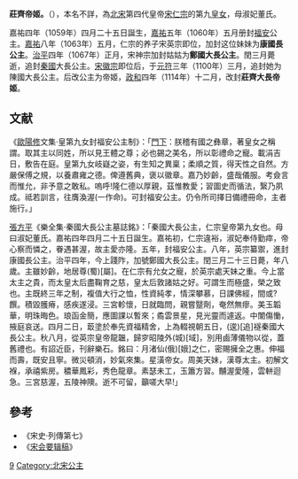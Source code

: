 {{東亞女性歷史人物
| 名稱=莊齊帝姬
| 身份=[[宋朝|宋朝]]公主
| 畫像=
| 說明=
| 姓=赵
| 名=
| 封爵=[[公主|公主]]，[[帝姬|帝姬]]
| 位號=
| 封號=福安公主，康國長公主，鄭國大長公主，秦國大長公主，陳國大長公主，莊齊大長帝姬
| 出生年=1059年
| 逝世年=1067年
| 諡號=
| 墳墓=
| 父親=[[宋仁宗|宋仁宗]]
| 同胞兄弟=
| 同胞姊妹=[[袞國大長公主|袞國大長公主]]、[[豫国公主|豫国公主]]
| 母親=[[董淑妃|董淑妃]]
|}}
'''莊齊帝姬。'''（{{bd|1059年||1067年||catIdx=Z}}），本名不詳，為[[北宋|北宋]]第四代皇帝[[宋仁宗|宋仁宗]]的第九[[皇女|皇女]]，母淑妃董氏。

嘉祐四年（1059年）四月二十五日誕生，[[嘉祐|嘉祐]]五年（1060年）五月册封[[福安|福安]]公主。[[嘉祐|嘉祐]]八年（1063年）五月，仁宗的养子宋英宗即位，加封这位妹妹为'''康國長公主'''。[[治平|治平]]四年（1067年）正月，宋神宗加封姑姑为'''鄭國大長公主'''。閏三月薨逝，追封[[秦國|秦國]]大長公主。[[宋徽宗|宋徽宗]]即位后，于[[元符|元符]]三年（1100年）三月，追封她为陳國大長公主。后改公主为帝姬，[[政和|政和]]四年（1114年）十二月，改封'''莊齊大長帝姬'''。

==文献==
《[[歐陽修|歐陽修]]文集·皇第九女封福安公主制》：「[[門下|門下]]：朕稽有國之彝章，著皇女之稱謂。取其主以同姓，所以見王體之尊；必也錫之美名，所以彰禮命之寵。載涓吉日，敷告在庭。皇第九女岐嶷之姿，有生知之異稟；柔順之質，得天性之自然。方嚴保傅之規，以養肅雍之德。俾遵舊典，褒以徽章。嘉乃妙齡，盛哉儀服。考僉言而惟允，非予意之敢私。嗚呼!隆仁德以厚親，茲惟教愛；習圖史而循法，繄乃夙成。祗若訓言，往膺渙渥(一作命)。可封福安公主。仍令所司擇日備禮冊命，主者施行。」

[[張方平|張方平]]《樂全集·秦國大長公主墓誌銘》：「秦國大長公主，仁宗皇帝第九女也。母曰淑妃董氏。嘉祐四年四月二十五日誕生。嘉祐初，仁宗違裕，淑妃奉侍勤瘁，帝心察而憐之，眷遇甚渥，故主愛亦隆。五年，封福安公主。八年，英宗纂禦，進封康國長公主。治平四年，今上踐阼，加號鄭國大長公主。閏三月二十三日薨，年八歲。主雖妙齡，地居尊(蜀)[屬]。在仁宗有允女之寵，於英宗處天妹之重。今上當太主之貴，而太皇太后盡鞠育之慈，皇太后敦諸姑之好。可謂生而極盛，榮之致也。主既終三年之制，複值大行之恤，性資純孝，情深攀慕，日課佛經，間或?饌。積毀臒瘠，感疾遂浸。三宮軫懷，日就臨問，親嘗毉劑，奄然無瘳。美玉韜華，明珠晦色。琅函金簡，應圖課以暫來；矞雲景星，見光靈而遽返。中闈傷慟，掖庭哀送。四月二日，菆塗於奉先資福精舍，上為輟視朝五日，(逡)[追]襚秦國大長公主。秋八月，從英宗皇帝龍韞，歸穸昭陵外(城)[域]，別用鹵薄儀物以從，蓋舊禮也。有詔近臣，刊辭樂石。銘曰：月渚仙(俄)[娥]之仁，密賜擁全之惠。伸福而壽，既安且寧。微災頓消，妙氣來集。星潢帝女。周美天妹，漢尊太主。初解文褓，承禧紫房。穠華鳳彩，秀色龍章。素瑟未工，玉簫方習。黼渥愛隆，雲軿迴急。三宮慈渥，五陵神隩。逝不可留，籲嗟大早!」
 
==參考==
*《宋史·列傳第七》
*《[[宋会要辑稿|宋会要辑稿]]》

[[Category:宋仁宗皇女|9]]
[[Category:北宋公主|Category:北宋公主]]